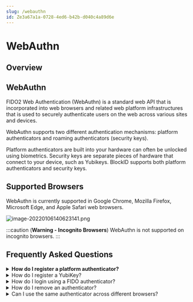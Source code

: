 ```yaml
---
slug: /webauthn
id: Ze3a67a1a-0728-4ed6-b42b-d040c4a89d6e
---
```

# WebAuthn

## Overview


## WebAuthn

FIDO2 Web Authentication (WebAuthn) is a standard web API that is incorporated into web browsers and related web platform infrastructures that is used to securely authenticate users on the web across various sites and devices. 

WebAuthn supports two different authentication mechanisms: platform authenticators and roaming authenticators (security keys). 

Platform authenticators are built into your hardware can often be unlocked using biometrics. Security keys are separate pieces of hardware that connect to your device, such as Yubikeys. BlockID supports both platform authenticators and security keys.   



## Supported Browsers

WebAuthn is currently supported in Google Chrome, Mozilla Firefox, Microsoft Edge, and Apple Safari web browsers.

![image-20220106140623141.png](https://cdn.document360.io/aeae7c88-d2f4-4a9c-bba9-c4f368260d78/Images/Documentation/image-20220106140623141.png)

:::caution (**Warning - Incognito Browsers**)
WebAuthn is not supported on incognito browsers. 
:::

## Frequently Asked Questions

<details>
<summary>
<b>How do I register a platform authenticator?</b>
</summary>

<br />
Users can register a platform authenticator from the BlockID Admin Portal.

- Select **My Profile** from the main menu dashboard

![image.png](https://cdn.document360.io/aeae7c88-d2f4-4a9c-bba9-c4f368260d78/Images/Documentation/image%2837%29.png)

- Select **Setup a platform authenticator**


- Review the instructions. Click **Use platform authenticator**

<img src="https://cdn.document360.io/aeae7c88-d2f4-4a9c-bba9-c4f368260d78/Images/Documentation/image-20220106145653786.png" />

- Enable permission in your browser

<img src="https://cdn.document360.io/aeae7c88-d2f4-4a9c-bba9-c4f368260d78/Images/Documentation/image-20220106150105108.png" />

- Enter a unique name and click **Done** 

<img src="https://cdn.document360.io/aeae7c88-d2f4-4a9c-bba9-c4f368260d78/Images/Documentation/image-20220106150725313.png" />

- The device associated as the platform authenticator will now be viewable under the **Devices** tab of your user profile


![image-20220106150952335.png](https://cdn.document360.io/aeae7c88-d2f4-4a9c-bba9-c4f368260d78/Images/Documentation/image-20220106150952335.png)
</details>

<details>
<summary>
How do I register a YubiKey?
</summary>

Users can register a security key from the BlockID Admin Portal.


- Select **My Profile** from the main menu dashboard

![image.png](https://cdn.document360.io/aeae7c88-d2f4-4a9c-bba9-c4f368260d78/Images/Documentation/image%2837%29.png)

- Select **Setup a security key**


-  Review the instructions. Select **Use Security Key**

<img src="https://cdn.document360.io/aeae7c88-d2f4-4a9c-bba9-c4f368260d78/Images/Documentation/image-20220106153945505.png" />

- Insert the YubiKey into a USB-port and touch the YubiKey to verify you are human

<img src="https://cdn.document360.io/aeae7c88-d2f4-4a9c-bba9-c4f368260d78/Images/Documentation/image-20220106154334237.png" />

-  Enter a unique name when prompted and click **Done** 

- The device associated with the security key will now be viewable under the **Devices** tab of your user profile

<img src="https://cdn.document360.io/aeae7c88-d2f4-4a9c-bba9-c4f368260d78/Images/Documentation/image-20220106155652517.png" />

</details>

<details>
<summary>
How do I login using a FIDO authenticator?
</summary>


:::tip (**Note:**)
Please setup a platform authenticator or security key for your account before continuing (see above for info on how)
::: 

- From the sign-in page, click **Username**. Enter your username and click **Next**

![image.png](https://cdn.document360.io/aeae7c88-d2f4-4a9c-bba9-c4f368260d78/Images/Documentation/image%2830%29.png)

- Select **Security Key** from the displayed menu 

![image.png](https://cdn.document360.io/aeae7c88-d2f4-4a9c-bba9-c4f368260d78/Images/Documentation/image%2831%29.png)


:::caution (**Note:**)
This option will only be available if a FIDO authenticator is associated with your account 
::: 

- Confirm the request on your device with biometric or a pin (platform authenticators) or by tapping the device (security keys) to complete the sign-in request

![image.png](https://cdn.document360.io/aeae7c88-d2f4-4a9c-bba9-c4f368260d78/Images/Documentation/image%2832%29.png)
</details>

<details>
<summary>
How do I remove an authenticator?
</summary>

Users can remove a FIDO authenticator from the BlockID Admin Portal.  

- Login using the account associated with the FIDO authenticator

- Select **My Profile** from the main menu dashboard. Your devices will be displayed

![image.png](https://cdn.document360.io/aeae7c88-d2f4-4a9c-bba9-c4f368260d78/Images/Documentation/image%2834%29.png)


- Click the **trash icon** of the authenticator you wish to remove, located to the right of the device name, in the Actions column 

- Click **Remove** to finalize the removal of the authenticator

![image.png](https://cdn.document360.io/aeae7c88-d2f4-4a9c-bba9-c4f368260d78/Images/Documentation/image%2835%29.png)
</details>

<details>
<summary>
Can I use the same authenticator across different browsers?
</summary>


If you register an authenticator on a browser, you can use another browser to use the same authenticator.

This feature is currently not supported on Mac due to OS limitations.

</details>





